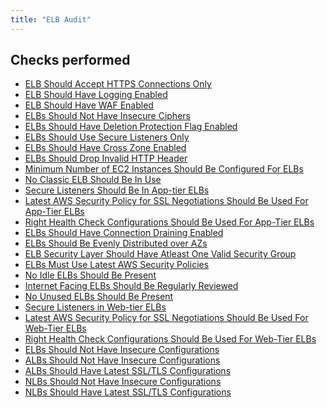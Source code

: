 ```yaml
---
title: "ELB Audit"
---
```


## Checks performed

- [ELB Should Accept HTTPS Connections Only](elbmonitoring/rules/elb_https_only)
- [ELB Should Have Logging Enabled](elbmonitoring/rules/elb_logging_enabled)
- [ELB Should Have WAF Enabled](elbmonitoring/rules/elb_waf_enabled)
- [ELBs Should Not Have Insecure Ciphers](elbmonitoring/rules/elb_insecure_cipher)
- [ELBs Should Have Deletion Protection Flag Enabled](elbmonitoring/rules/elb_no_deletion_policy)
- [ELBs Should Use Secure Listeners Only](elbmonitoring/rules/elb_secure_listener_updated_tls)
- [ELBs Should Have Cross Zone Enabled](elbmonitoring/rules/elb_cross_zone_enabled)
- [ELBs Should Drop Invalid HTTP Header](elbmonitoring/rules/elb_invalid_http_header_dropped)
- [Minimum Number of EC2 Instances Should Be Configured For ELBs](elbmonitoring/rules/min_ec2_instances_available)
- [No Classic ELB Should Be In Use](elbmonitoring/rules/classic_elb_in_use)
- [Secure Listeners Should Be In App-tier ELBs](elbmonitoring/rules/elb_app_tier_listener_security)
- [Latest AWS Security Policy for SSL Negotiations Should Be Used For App-Tier ELBs](elbmonitoring/rules/elb_app_tier_security_policy)
- [Right Health Check Configurations Should Be Used For App-Tier ELBs](elbmonitoring/rules/elb_app_tier_health_check)
- [ELBs Should Have Connection Draining Enabled](elbmonitoring/rules/elb_connection_draining)
- [ELBs Should Be Evenly Distributed over AZs](elbmonitoring/rules/elb_check_instances_distribution)
- [ELB Security Layer Should Have Atleast One Valid Security Group](elbmonitoring/rules/classic_elb_security_group)
- [ELBs Must Use Latest AWS Security Policies](elbmonitoring/rules/classic_elb_security_policy)
- [No Idle ELBs Should Be Present](elbmonitoring/rules/elb_idle)
- [Internet Facing ELBs Should Be Regularly Reviewed](elbmonitoring/rules/internet_facing_elb)
- [No Unused ELBs Should Be Present](elbmonitoring/rules/elb_check_unused)
- [Secure Listeners in Web-tier ELBs](elbmonitoring/rules/elb_web_tier_listener_security)
- [Latest AWS Security Policy for SSL Negotiations Should Be Used For Web-Tier ELBs](elbmonitoring/rules/elb_web_tier_security_policy)
- [Right Health Check Configurations Should Be Used For Web-Tier ELBs](elbmonitoring/rules/elb_web_tier_health_check)
- [ELBs Should Not Have Insecure Configurations](elbmonitoring/rules/classic_elb_listener_security)
- [ALBs Should Not Have Insecure Configurations](elbmonitoring/rules/elb_alb_security_group)
- [ALBs Should Have Latest SSL/TLS Configurations](elbmonitoring/rules/elb_alb_security_policy)
- [NLBs Should Not Have Insecure Configurations](elbmonitoring/rules/elb_nlb_listener_security)
- [NLBs Should Have Latest SSL/TLS Configurations](elbmonitoring/rules/elb_nlb_security_policy)
